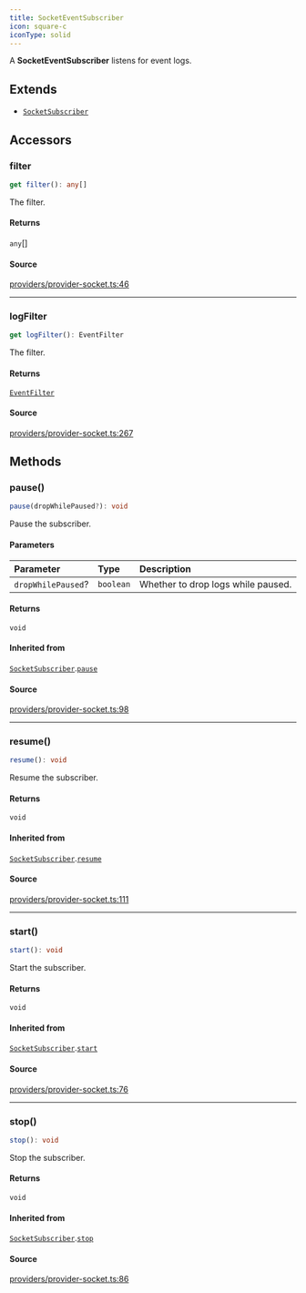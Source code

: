 ```yaml
---
title: SocketEventSubscriber
icon: square-c
iconType: solid
---
```


A **SocketEventSubscriber** listens for event logs.

## Extends

- [`SocketSubscriber`](/sdk/content/classes/SocketSubscriber)

## Accessors

### filter

```ts
get filter(): any[]
```

The filter.

#### Returns

`any`[]

#### Source

[providers/provider-socket.ts:46](https://github.com/dominant-strategies/quais.js/blob/b933caa87ef69ba5037d92b4910f17bf5321524f/src/providers/provider-socket.ts#L46)

***

### logFilter

```ts
get logFilter(): EventFilter
```

The filter.

#### Returns

[`EventFilter`](/sdk/content/interfaces/EventFilter)

#### Source

[providers/provider-socket.ts:267](https://github.com/dominant-strategies/quais.js/blob/b933caa87ef69ba5037d92b4910f17bf5321524f/src/providers/provider-socket.ts#L267)

## Methods

### pause()

```ts
pause(dropWhilePaused?): void
```

Pause the subscriber.

#### Parameters

| Parameter | Type | Description |
| :------ | :------ | :------ |
| `dropWhilePaused`? | `boolean` | Whether to drop logs while paused. |

#### Returns

`void`

#### Inherited from

[`SocketSubscriber`](/sdk/content/classes/SocketSubscriber).[`pause`](/sdk/content/classes/SocketSubscriber#pause)

#### Source

[providers/provider-socket.ts:98](https://github.com/dominant-strategies/quais.js/blob/b933caa87ef69ba5037d92b4910f17bf5321524f/src/providers/provider-socket.ts#L98)

***

### resume()

```ts
resume(): void
```

Resume the subscriber.

#### Returns

`void`

#### Inherited from

[`SocketSubscriber`](/sdk/content/classes/SocketSubscriber).[`resume`](/sdk/content/classes/SocketSubscriber#resume)

#### Source

[providers/provider-socket.ts:111](https://github.com/dominant-strategies/quais.js/blob/b933caa87ef69ba5037d92b4910f17bf5321524f/src/providers/provider-socket.ts#L111)

***

### start()

```ts
start(): void
```

Start the subscriber.

#### Returns

`void`

#### Inherited from

[`SocketSubscriber`](/sdk/content/classes/SocketSubscriber).[`start`](/sdk/content/classes/SocketSubscriber#start)

#### Source

[providers/provider-socket.ts:76](https://github.com/dominant-strategies/quais.js/blob/b933caa87ef69ba5037d92b4910f17bf5321524f/src/providers/provider-socket.ts#L76)

***

### stop()

```ts
stop(): void
```

Stop the subscriber.

#### Returns

`void`

#### Inherited from

[`SocketSubscriber`](/sdk/content/classes/SocketSubscriber).[`stop`](/sdk/content/classes/SocketSubscriber#stop)

#### Source

[providers/provider-socket.ts:86](https://github.com/dominant-strategies/quais.js/blob/b933caa87ef69ba5037d92b4910f17bf5321524f/src/providers/provider-socket.ts#L86)

